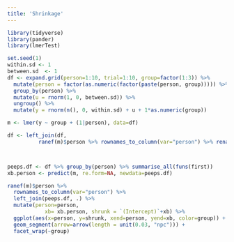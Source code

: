 ```yaml
---
title: 'Shrinkage'
---
```


```r
library(tidyverse)
library(pander)
library(lmerTest)
```

```r
set.seed(1)
within.sd <- 1
between.sd  <- 1
df <- expand.grid(person=1:10, trial=1:10, group=factor(1:3)) %>%
  mutate(person = factor(as.numeric(factor(paste(person, group))))) %>%
  group_by(person) %>%
  mutate(u = rnorm(1, 0, between.sd)) %>%
  ungroup() %>%
  mutate(y = rnorm(n(), 0, within.sd) + u + 1*as.numeric(group))

m <- lmer(y ~ group + (1|person), data=df)

df <- left_join(df,
          ranef(m)$person %>% rownames_to_column(var="person") %>% rename(uhat=`(Intercept)`))



peeps.df <- df %>% group_by(person) %>% summarise_all(funs(first))
xb.person <- predict(m, re.form=NA, newdata=peeps.df)

ranef(m)$person %>%
  rownames_to_column(var="person") %>%
  left_join(peeps.df, .) %>%
  mutate(person=person,
            xb= xb.person, shrunk = `(Intercept)`+xb) %>%
  ggplot(aes(x=person, y=shrunk, xend=person, yend=xb, color=group)) +
  geom_segment(arrow=arrow(length = unit(0.03, "npc"))) +
  facet_wrap(~group)
```
